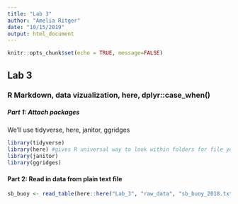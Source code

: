 ```yaml
---
title: "Lab 3"
author: "Amelia Ritger"
date: "10/15/2019"
output: html_document
---
```


```r
knitr::opts_chunk$set(echo = TRUE, message=FALSE)
```

## Lab 3
### R Markdown, data vizualization, here, dplyr::case_when()

##### Part 1: Attach packages

We'll use tidyverse, here, janitor, ggridges
```r
library(tidyverse)
library(here) #gives R universal way to look within folders for file you're calling
library(janitor)
library(ggridges)
```


#### Part 2: Read in data from plain text file
```r
sb_buoy <- read_table(here::here("Lab_3", "raw_data", "sb_buoy_2018.txt"))
  
```










